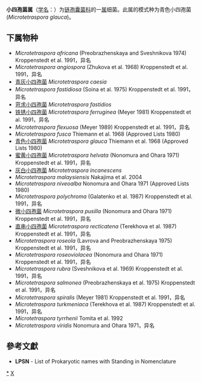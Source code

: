 {{Automatic taxobox
| taxon = Microtetraspora
| authority = Thiemann et al. 1968 
| type species = 青色小四孢菌<br>''Microtetraspora glauca''
| type species authority = Thiemann et al. 1968 
}}
'''小四孢菌属'''（[[学名|学名]]：{{lang|la|''Microtetraspora''}}）为[[链孢囊菌科|链孢囊菌科]]的一[[属|属]]细菌。此属的模式种为青色小四孢菌(''Microtetraspora glauca'')。

==下属物种==
* ''Microtetraspora africana'' (Preobrazhenskaya and Sveshnikova 1974) Kroppenstedt et al. 1991，异名
* ''Microtetraspora angiospora'' (Zhukova et al. 1968) Kroppenstedt et al. 1991，异名
* [[青灰小四孢菌|青灰小四孢菌]] ''Microtetraspora caesia''
* ''Microtetraspora fastidiosa'' (Soina et al. 1975) Kroppenstedt et al. 1991，异名
* [[苛求小四孢菌|苛求小四孢菌]] ''Microtetraspora fastidios''
* [[铁锈小四孢菌|铁锈小四孢菌]] ''Microtetraspora ferruginea'' (Meyer 1981) Kroppenstedt et al. 1991，异名
* ''Microtetraspora flexuosa'' (Meyer 1989) Kroppenstedt et al. 1991，异名
* ''Microtetraspora fusca'' Thiemann et al. 1968 (Approved Lists 1980)
* [[青色小四孢菌|青色小四孢菌]] ''Microtetraspora glauca'' Thiemann et al. 1968 (Approved Lists 1980)
* [[蜜黄小四孢菌|蜜黄小四孢菌]] ''Microtetraspora helvata'' (Nonomura and Ohara 1971) Kroppenstedt et al. 1991，异名
* [[灰白小四孢菌|灰白小四孢菌]] ''Microtetraspora incanescens''
* ''Microtetraspora malaysiensis'' Nakajima et al. 2004
* ''Microtetraspora niveoalba'' Nonomura and Ohara 1971 (Approved Lists 1980)
* ''Microtetraspora polychroma'' (Galatenko et al. 1987) Kroppenstedt et al. 1991，异名
* [[微小四孢菌|微小四孢菌]] ''Microtetraspora pusilla'' (Nonomura and Ohara 1971) Kroppenstedt et al. 1991，异名
* [[直串小四孢菌|直串小四孢菌]] ''Microtetraspora recticatena'' (Terekhova et al. 1987) Kroppenstedt et al. 1991，异名
* ''Microtetraspora roseola'' (Lavrova and Preobrazhenskaya 1975) Kroppenstedt et al. 1991，异名
* ''Microtetraspora roseoviolacea'' (Nonomura and Ohara 1971) Kroppenstedt et al. 1991，异名
* ''Microtetraspora rubra'' (Sveshnikova et al. 1969) Kroppenstedt et al. 1991，异名
* ''Microtetraspora salmonea'' (Preobrazhenskaya et al. 1975) Kroppenstedt et al. 1991，异名
* ''Microtetraspora spiralis'' (Meyer 1981) Kroppenstedt et al. 1991，异名
* ''Microtetraspora turkmeniaca'' (Terekhova et al. 1987) Kroppenstedt et al. 1991，异名
* ''Microtetraspora tyrrhenii'' Tomita et al. 1992
* ''Microtetraspora viridis'' Nonomura and Ohara 1971，异名

==參考文獻==
{{reflist}}
* '''LPSN''' - List of Prokaryotic names with Standing in Nomenclature

{{taxonbar}}

[[Category:_链孢囊菌科|*]]
[[Category:_1968年描述的分类群|X]]